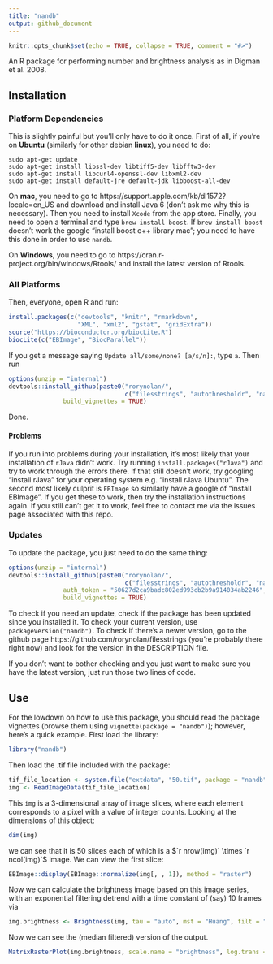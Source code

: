 ```yaml
---
title: "nandb"
output: github_document
---
```


```r
knitr::opts_chunk$set(echo = TRUE, collapse = TRUE, comment = "#>")
```

An R package for performing number and brightness analysis as in Digman et al. 2008.

## Installation

### Platform Dependencies

This is slightly painful but you'll only have to do it once. First of all, if you're on **Ubuntu** (similarly for other debian **linux**), you need to do:
```
sudo apt-get update
sudo apt-get install libssl-dev libtiff5-dev libfftw3-dev 
sudo apt-get install libcurl4-openssl-dev libxml2-dev 
sudo apt-get install default-jre default-jdk libboost-all-dev
```
On **mac**, you need to go to https://support.apple.com/kb/dl1572?locale=en_US and download and install Java 6 (don't ask me why this is necessary). Then you need to install `Xcode` from the app store. Finally, you need to open a terminal and type `brew install boost`. If `brew install boost` doesn't work the google "install boost c++ library mac"; you need to have this done in order to use `nandb`.

On **Windows**, you need to go to https://cran.r-project.org/bin/windows/Rtools/ and install the latest version of Rtools.

### All Platforms

Then, everyone, open R and run:

```r
install.packages(c("devtools", "knitr", "rmarkdown", 
                   "XML", "xml2", "gstat", "gridExtra"))
source("https://bioconductor.org/biocLite.R")
biocLite(c("EBImage", "BiocParallel"))
```
If you get a message saying `Update all/some/none? [a/s/n]: `, type `a`. 
Then run
```r
options(unzip = "internal")
devtools::install_github(paste0("rorynolan/", 
                                c("filesstrings", "autothresholdr", "nandb"))
               build_vignettes = TRUE)
```
Done.

#### Problems
If you run into problems during your installation, it's most likely that your installation of ```rJava``` didn't work. Try running ```install.packages("rJava")``` and try to work through the errors there. If that still doesn't work, try googling "install rJava" for your operating system e.g. "install rJava Ubuntu". The second most likely culprit is ```EBImage``` so similarly have a google of "install EBImage". If you get these to work, then try the installation instructions again. If you still can't get it to work, feel free to contact me via the issues page associated with this repo.


### Updates

To update the package, you just need to do the same thing:
```r
options(unzip = "internal")
devtools::install_github(paste0("rorynolan/", 
                                c("filesstrings", "autothresholdr", "nandb")),
               auth_token = "50627d2ca9badc802ed993cb2b9a914034ab2246",
               build_vignettes = TRUE)
```
To check if you need an update, check if the package has been updated since you installed it. To check your current version, use `packageVersion("nandb")`. To check if there's a newer version, go to the github page https://github.com/rorynolan/filesstrings (you're probably there right now) and look for the version in the DESCRIPTION file.

If you don't want to bother checking and you just want to make sure you have the latest version, just run those two lines of code.


## Use

For the lowdown on how to use this package, you should read the package vignettes (browse them using `vignette(package = "nandb")`); however, here's a quick example. First load the library:
```r
library("nandb")
```
Then load the .tif file included with the package:
```r
tif_file_location <- system.file("extdata", "50.tif", package = "nandb")
img <- ReadImageData(tif_file_location)
```
This `img` is a 3-dimensional array of image slices, where each element corresponds to a pixel with a value of integer counts. Looking at the dimensions of this object:
```r
dim(img)
```
we can see that it is 50 slices each of which is a $`r nrow(img)` \times `r ncol(img)`$ image. We can view the first slice:
```r
EBImage::display(EBImage::normalize(img[, , 1]), method = "raster")
```

Now we can calculate the brightness image based on this image series, with an exponential filtering detrend with a time constant of (say) 10 frames via 
```r
img.brightness <- Brightness(img, tau = "auto", mst = "Huang", filt = "median")
```
Now we can see the (median filtered) version of the output. 
```r
MatrixRasterPlot(img.brightness, scale.name = "brightness", log.trans = TRUE)
```
